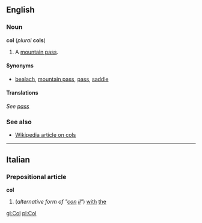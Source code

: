 ==English==
===Noun===
'''col''' (''plural'' '''cols''')

#A [[mountain pass]].

====Synonyms====
*[[bealach]], [[mountain pass]], [[pass]], [[saddle]]

====Translations====
''See [[pass]]''

===See also===
*[[w:Mountain_pass|Wikipedia article on cols]]

----
==Italian==
===Prepositional article===
'''col'''

#(''alternative form of "[[con]] [[il]]"'') [[with]] [[the]]

[[gl:Col]]
[[pl:Col]]